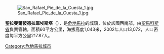 [[Image:San_Rafael_Pie_de_la_Cuesta_1.jpg|thumb]]

'''聖拉斐爾彼德拉庫埃斯塔'''（{{lang-es|San Rafael Pie de la Cuesta}}），是[[危地馬拉|危地馬拉]]的城鎮，位於該國西南部，由[[聖馬科斯省|聖馬科斯省]]負責管轄，面積60平方公里，海拔高度1,043米，2002年人口13,072，人口密度每平方公里217.87人。

{{coord|14|56|N|91|55|W|display=title|region:GT_type:city_source:GNS-enwiki}}

{{Guatemala-geo-stub}}
[[Category:危地馬拉城市|Category:危地馬拉城市]]